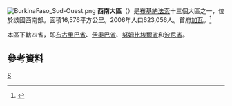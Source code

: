 [[File:BurkinaFaso_Sud-Ouest.png|right]]
'''西南大區'''（{{lang-fr|Sud-Ouest}}）是[[布基納法索|布基納法索]]十三個大區之一，位於該國西南部。面積16,576平方公里。2006年人口623,056人。首府[[加瓦|加瓦]]。<ref>{{Cite web |url=http://www.insd.bf/Documents/Publications/INSD/Publications/Resultats_enquetes/Autres%20enq/Rapport_preliminaire_RGPH06.pdf |title=2006年人口普查初步結果 |access-date=2008-09-21 |archive-url=https://web.archive.org/web/20150721185435/http://www.insd.bf/Documents/Publications/INSD/Publications/Resultats_enquetes/Autres%20enq/Rapport_preliminaire_RGPH06.pdf |archive-date=2015-07-21 |dead-url=yes }}</ref>

本區下轄四省，即[[布古里巴省|布古里巴省]]、[[伊奧巴省|伊奧巴省]]、[[努姆比埃爾省|努姆比埃爾省]]和[[波尼省|波尼省]]。

==參考資料==
{{Reflist}}
{{coord|display=title}}
{{BurkinaFaso-geo-stub}}
{{布吉納法索行政區劃}}

[[Category:布基納法索大區|S]]